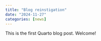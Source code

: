 ```yaml
---
title: "Blog reinstigation"
date: "2024-11-27"
categories: [news]
---
```


This is the first Quarto blog post. Welcome!

